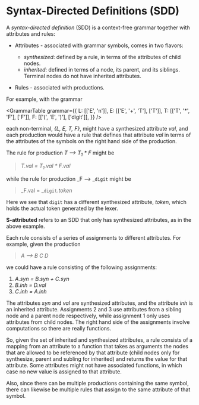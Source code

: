 
# Syntax-Directed Definitions (SDD)

A _syntax-directed definition_ (SDD) is a context-free grammar together with attributes and rules:

- Attributes - associated with grammar symbols, comes in two flavors:

  - _synthesized_: defined by a rule, in terms of the attributes of child nodes.
  - _inherited_: defined in terms of a node, its parent, and its siblings.
    Terminal nodes do not have inherited attributes.

- Rules - associated with productions.

For example, with the grammar

<GrammarTable
  grammar={{
    L: [['E', 'n']],
    E: [['E', '+', 'T'], ['T']],
    T: [['T', '*', 'F'], ['F']],
    F: [['(', 'E', ')'], ['digit']],
  }}
/>

each non-terminal, _\{L, E, T, F\}_, might have a synthesized attribute _val_,
and each production would have a rule that defines that attribute _val_
in terms of the attributes of the symbols on the right hand side of the
production.

The rule for production _T ⟶ T<sub>1</sub> \* F_ might be

> _T.val = T<sub>1</sub>.val \* F.val_

while the rule for production _F ⟶ _`digit` might be

> _F.val = _`digit`._token_

Here we see that `digit` has a different synthesized attribute, _token_, which
holds the actual token generated by the lexer.

**S-attributed** refers to an SDD that only has synthesized attributes, as in the above example.

Each rule consists of a series of assignments to different attributes. For example,
given the production

> _A ⟶ B C D_

we could have a rule consisting of the following assignments:

1. _A.syn = B.syn + C.syn_
1. _B.inh = D.val_
1. _C.inh = A.inh_

The attributes _syn_ and _val_ are synthesized attributes, and the attribute _inh_
is an inherited attribute. Assignments 2 and 3 use attributes from a sibling node
and a parent node respectively, while assignment 1 only uses attributes from
child nodes. The right hand side of the assignments involve computations so there
are really functions.

So, given the set of inherited and synthesized attributes, a rule consists of
a mapping from an attribute to a function that takes as arguments the nodes that are allowed to be referenced by that attribute (child nodes only for synthesize, parent and subling for inherited) and returns the value for that attribute. Some attributes
might not have associated functions, in which case no new value is assigned to that
attribute.

Also, since there can be multiple productions containing the same symbol, there can likewise be multiple rules that assign to the same attribute of that symbol.
